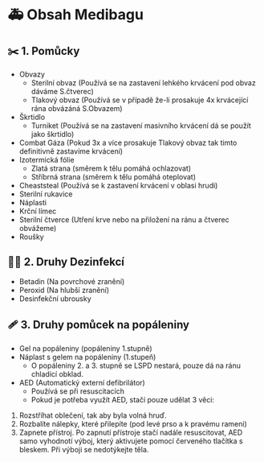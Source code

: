 # 🚑 Obsah Medibagu

## ✂️ 1. Pomůcky
- Obvazy
   - Sterilní obvaz (Používá se na zastavení lehkého krvácení pod obvaz dáváme S.čtverec)
   - Tlakový obvaz (Používá se v případě že-li prosakuje 4x krvácející rána obvázáná S.Obvazem)
- Škrtidlo
   - Turniket (Používá se na zastavení masivního krvácení dá se použít jako škrtidlo)
- Combat Gáza (Pokud 3x a více prosakuje Tlakový obvaz tak timto definitivně zastavíme krvácení)
- Izotermická fólie
   - Zlatá strana (směrem k tělu pomáhá ochlazovat)
   - Stříbrná strana (směrem k tělu pomáhá oteplovat)
- Cheaststeal (Používá se k zastavení krvácení v oblasi hrudi)
- Sterilní rukavice
- Náplasti
- Krční límec
- Sterilní čtverce (Utření krve nebo na přiložení na ránu a čtverec obvážeme)
- Roušky

## 🙍‍♂️ 2. Druhy Dezinfekcí

- Betadin (Na povrchové zranění)
- Peroxid (Na hlubší zranění)
- Desinfekční ubrousky

## 🩹 3. Druhy pomůcek na popáleniny

- Gel na popáleniny (popáleniny 1.stupně)
- Náplast s gelem na popáleniny (1.stupeň)
   - O popáleniny 2. a 3. stupně se LSPD nestará, pouze dá na ránu chladící obklad. 
- AED (Automatický externí defibrilátor)
   - Používá se při resuscitacích
   - Pokud je potřeba využít AED, stačí pouze udělat 3 věci:

1. Rozstříhat oblečení, tak aby byla volná hruď.
2. Rozbalíte nálepky, které přilepíte (pod levé prso a k pravému rameni)
3. Zapnete přístroj. Po zapnutí přístroje stačí nadále resuscitovat, AED samo vyhodnotí výboj, který aktivujete pomocí červeného tlačítka s bleskem. Při výboji se nedotýkejte těla.
